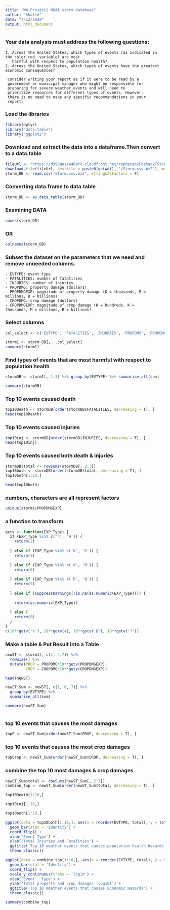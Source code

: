 ```yaml
---
title: "W4 Project2 NOAA storm database"
author: "Khalid"
date: "7/12/2020"
output: html_document
---
```


### Your data analysis must address the following questions:

    1. Across the United States, which types of events (as indicated in the color red  variable) are most 
       harmful with respect to population health?
    2. Across the United States, which types of events have the greatest economic consequences?
    
     Consider writing your report as if it were to be read by a   
     government or municipal manager who might be responsible for 
     preparing for severe weather events and will need to 
     prioritize resources for different types of events. However, 
     there is no need to make any specific recommendations in your 
     report.
### Load the libraries

```r
library(dplyr)
library("data.table")
library("ggplot2")
```


### Download and extract the data into a dataframe.Then convert to a data.table

```r
fileUrl <- "https://d396qusza40orc.cloudfront.net/repdata%2Fdata%2FStormData.csv.bz2"
download.file(fileUrl, destfile = paste0(getwd(), '/Storm.csv.bz2'), method = 'curl', quiet = T)
storm_DB <- read.csv('Storm.csv.bz2', stringsAsFactors = F)

```
### Converting data.frame to data.table
```r
storm_DB <- as.data.table(storm_DB)

```
### Examining DATA
```r
names(storm_DB)
```
### OR 
```r
colnames(storm_DB)
```


### Subset the dataset on the parameters that we need and remove unneeded columns.

    - EVTYPE: event type  
    - FATALITIES: number of fatalities  
    - INJURIES: number of injuries  
    - PROPDMG: property damage (dollars)  
    - PROPDMGEXP: magnitude of property damage (K = thousands, M =       millions, B = billions)  
    - CROPDMG: crop damage (dollars)  
    - CROPDMGEXP: magnitude of crop damage (H = hundreds, K =    
    thousands, M = millions, B = billions)
### Select columns
```r
col_select <- c('EVTYPE', 'FATALITIES', 'INJURIES', 'PROPDMG', 'PROPDMGEXP', 'CROPDMG', 'CROPDMGEXP')

storm1 <- storm_DB[, ..col_select]
summary(storm1)
```


### Find types of events that are most harmful with respect to population health
```r

stormDB <- storm1[, 1:3] %>% group_by(EVTYPE) %>% summarise_all(sum)

```

```r
summary(stormDB)
```
### Top 10 events caused death
```r
top10Death <- stormDB[order(stormDB$FATALITIES, decreasing = T), ]
head(top10Death)
```

### Top 10 events caused injuries
```r
top10inj <- stormDB[order(stormDB$INJURIES, decreasing = T), ]
head(top10inj)

```
### Top 10 events caused both death & injuries
```r
stormDB$total <- rowSums(stormDB[, 2:3])
top10both <- stormDB[order(stormDB$total, decreasing = T), ]
top10both[1:10,]
```

```r
head(top10both)
```


### numbers, characters are all represent factors

```r
unique(storm1$PROPDMGEXP)
```



### a function to transform 
```r
getv <- function(EXP_Type) {
  if (EXP_Type %in% c('h', 'H')) {
    return(2)
          
  } else if (EXP_Type %in% c('k', 'K')) {
    return(3)
          
  } else if (EXP_Type %in% c('m', 'M')) {
    return(6)
          
  } else if (EXP_Type %in% c('b', 'B')) {
    return(9)
          
  } else if (suppressWarnings(!is.na(as.numeric(EXP_Type)))) {
    
    return(as.numeric(EXP_Type))
          
  } else {
    return(0)
  }
}
c(10**getv('h'), 10**getv(4), 10**getv('B'), 10**getv('?'))
```
### Make a table & Put Result into a Table
```r
newST <- storm1[, c(1, 4:7)] %>%
  rowwise() %>%
  mutate(PROP = PROPDMG*10**getv(PROPDMGEXP), 
         CROP = CROPDMG*10**getv(CROPDMGEXP))

```


```r
head(newST)
```

```r
newST_Sum <- newST[, c(1, 6, 7)] %>%
  group_by(EVTYPE) %>%
  summarise_all(sum)
```

```r
summary(newST_Sum)
```

```r

```

### top 10 events that causes the most damages
```r
topP <- newST_Sum[order(newST_Sum$PROP, decreasing = T), ]
```


### top 10 events that causes the most crop damages
```r
topCrop <- newST_Sum[order(newST_Sum$CROP, decreasing = T), ]
```

### combine the top 10 most damages & crop damages
```r
newST_Sum$total <- rowSums(newST_Sum[, 2:3])
combine_top <- newST_Sum[order(newST_Sum$total, decreasing = T), ]
```

```r
top10Death[1:10,]

```

```r
top10inj[1:10,]
```


```r
top10both[1:10,]
```


```r
ggplot(data = top10both[1:10,], aes(x = reorder(EVTYPE, total), y = total)) +
  geom_bar(stat = 'Identity') +
  coord_flip() +
  xlab('Event Type') +
  ylab('Total Injuries and Fatalities') +
  ggtitle('Top 10 weather events that causes population health hazards') +
  theme_classic()
```


```r
ggplot(data = combine_top[1:10,], aes(x = reorder(EVTYPE, total), y = total)) + 
  geom_bar(stat = 'Identity') +
  coord_flip() +
  scale_y_continuous(trans = 'log10') +
  xlab('Event   Type') +
  ylab('Total property and crop damages (log10)') +
  ggtitle('Top 10 Weather events that causes Economic Hazards') +
  theme_classic()
```
```r
summary(combine_top)
```





